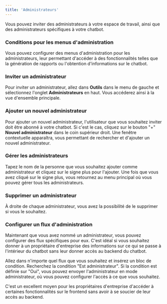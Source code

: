 ```yaml
---
title: 'Administrateurs'
---
```


Vous pouvez inviter des administrateurs à votre espace de travail, ainsi que des administrateurs spécifiques à votre chatbot.

### Conditions pour les menus d'administration

Vous pouvez configurer des menus d'administration pour les administrateurs, leur permettant d'accéder à des fonctionnalités telles que la génération de rapports ou l'obtention d'informations sur le chatbot.

### Inviter un administrateur

Pour inviter un administrateur, allez dans **Outils** dans le menu de gauche et sélectionnez l'onglet **Administrateurs** en haut. Vous accéderez ainsi à la vue d'ensemble principale.


### Ajouter un nouvel administrateur

Pour ajouter un nouvel administrateur, l'utilisateur que vous souhaitez inviter doit être abonné à votre chatbot. Si c'est le cas, cliquez sur le bouton "+" **Nouvel administrateur** dans le coin supérieur droit. Une fenêtre contextuelle apparaîtra, vous permettant de rechercher et d'ajouter un nouvel administrateur.


### Gérer les administrateurs

Tapez le nom de la personne que vous souhaitez ajouter comme administrateur et cliquez sur le signe plus pour l'ajouter. Une fois que vous avez cliqué sur le signe plus, vous retournez au menu principal où vous pouvez gérer tous les administrateurs.


### Supprimer un administrateur

À droite de chaque administrateur, vous avez la possibilité de le supprimer si vous le souhaitez.

### Configurer un flux d'administration

Maintenant que vous avez nommé un administrateur, vous pouvez configurer des flux spécifiques pour eux. C'est idéal si vous souhaitez donner à un propriétaire d'entreprise des informations sur ce qui se passe à l'intérieur du chatbot sans leur donner accès au backend du chatbot.

Allez dans n'importe quel flux que vous souhaitez et insérez un bloc de condition. Recherchez la condition "Est administrateur". Si la condition est définie sur "Oui", vous pouvez envoyer l'administrateur en mode administrateur, où vous pouvez configurer l'accès à ce que vous souhaitez.


C'est un excellent moyen pour les propriétaires d'entreprise d'accéder à certaines fonctionnalités sur le frontend sans avoir à se soucier de leur accès au backend.